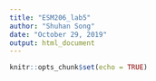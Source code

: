 ```yaml
---
title: "ESM206_lab5"
author: "Shuhan Song"
date: "October 29, 2019"
output: html_document
---
```


```r
knitr::opts_chunk$set(echo = TRUE)
```

